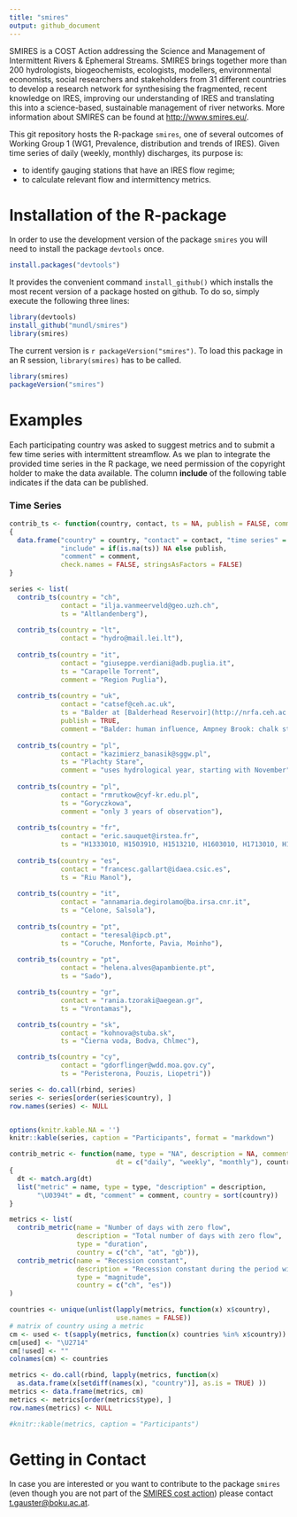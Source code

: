 ```yaml
---
title: "smires"
output: github_document
---
```


SMIRES is a COST Action addressing the Science and Management of Intermittent Rivers & Ephemeral Streams. SMIRES brings together more than 200 hydrologists, biogeochemists, ecologists, modellers, environmental economists, social researchers and stakeholders from 31 different countries to develop a research network for synthesising the fragmented, recent knowledge on IRES, improving our understanding of IRES and translating this into a science-based, sustainable management of river networks. More information about SMIRES can be found at <http://www.smires.eu/>. 

This git repository hosts the R-package `smires`, one of several outcomes of Working Group 1 (WG1, Prevalence, distribution and trends of IRES). Given time series of daily (weekly, monthly) discharges, its purpose is:


* to identify gauging stations that have an IRES flow regime;
* to calculate relevant flow and intermittency metrics.

# Installation of the R-package

In order to use the development version of the package `smires`  you will need to install the package `devtools` once. 

``` r
install.packages("devtools")
```


It provides the convenient command `install_github()` which installs the most recent version of a package hosted on github. To do so, simply execute the following three lines:
``` r
library(devtools)
install_github("mundl/smires")
library(smires)
```

The current version is ``r packageVersion("smires")``. To load this package in an R session, `library(smires)` has to be called. 
``` r
library(smires)
packageVersion("smires")
```

# Examples

Each participating country was asked to suggest metrics and to submit a few time series with intermittent streamflow. As we plan to integrate the provided time series in the R package, we need permission of the copyright holder to make the data available. The column **include** of the following table indicates if the data can be published. 


### Time Series 

```r

contrib_ts <- function(country, contact, ts = NA, publish = FALSE, comment = NA)
{
  data.frame("country" = country, "contact" = contact, "time series" = ts,
             "include" = if(is.na(ts)) NA else publish,
             "comment" = comment,
             check.names = FALSE, stringsAsFactors = FALSE)
}

series <- list(
  contrib_ts(country = "ch",
             contact = "ilja.vanmeerveld@geo.uzh.ch",
             ts = "Altlandenberg"),
  
  contrib_ts(country = "lt",
             contact = "hydro@mail.lei.lt"),
  
  contrib_ts(country = "it",
             contact = "giuseppe.verdiani@adb.puglia.it",
             ts = "Carapelle Torrent",
             comment = "Region Puglia"),
  
  contrib_ts(country = "uk",
             contact = "catsef@ceh.ac.uk",
             ts = "Balder at [Balderhead Reservoir](http://nrfa.ceh.ac.uk/data/station/info/25022), Ampney Brook at [Ampney St Peter](http://nrfa.ceh.ac.uk/data/station/info/39099)",
             publish = TRUE,
             comment = "Balder: human influence, Ampney Brook: chalk stream that dries naturally"), 
  
  contrib_ts(country = "pl",
             contact = "kazimierz_banasik@sggw.pl",
             ts = "Plachty Stare",
             comment = "uses hydrological year, starting with November"),  
  
  contrib_ts(country = "pl",
             contact = "rmrutkow@cyf-kr.edu.pl",
             ts = "Goryczkowa",
             comment = "only 3 years of observation"),
  
  contrib_ts(country = "fr", 
             contact = "eric.sauquet@irstea.fr",
             ts = "H1333010, H1503910, H1513210, H1603010, H1713010, H1932020"),
  
  contrib_ts(country = "es", 
             contact = "francesc.gallart@idaea.csic.es",
             ts = "Riu Manol"),
  
  contrib_ts(country = "it", 
             contact = "annamaria.degirolamo@ba.irsa.cnr.it",
             ts = "Celone, Salsola"),
  
  contrib_ts(country = "pt", 
             contact = "teresal@ipcb.pt",
             ts = "Coruche, Monforte, Pavia, Moinho"),  
  
  contrib_ts(country = "pt", 
             contact = "helena.alves@apambiente.pt",
             ts = "Sado"),

  contrib_ts(country = "gr", 
             contact = "rania.tzoraki@aegean.gr",
             ts = "Vrontamas"),

  contrib_ts(country = "sk", 
             contact = "kohnova@stuba.sk",
             ts = "Čierna voda, Bodva, Chlmec"),

  contrib_ts(country = "cy", 
             contact = "gdorflinger@wdd.moa.gov.cy",
             ts = "Peristerona, Pouzis, Liopetri"))

series <- do.call(rbind, series)
series <- series[order(series$country), ]
row.names(series) <- NULL


options(knitr.kable.NA = '')
knitr::kable(series, caption = "Participants", format = "markdown")
```

<!--### Metrics -->


```r

contrib_metric <- function(name, type = "NA", description = NA, comment = NA, 
                           dt = c("daily", "weekly", "monthly"), country)
{
  dt <- match.arg(dt)
  list("metric" = name, type = type, "description" = description,
       "\U0394t" = dt, "comment" = comment, country = sort(country))
}

metrics <- list(
  contrib_metric(name = "Number of days with zero flow",
                 description = "Total number of days with zero flow", 
                 type = "duration",
                 country = c("ch", "at", "gb")),
  contrib_metric(name = "Recession constant",
                 description = "Recession constant during the period with the lowest flow or slope of the flow duration curve", 
                 type = "magnitude",
                 country = c("ch", "es"))
)

countries <- unique(unlist(lapply(metrics, function(x) x$country), 
                           use.names = FALSE))
# matrix of country using a metric
cm <- used <- t(sapply(metrics, function(x) countries %in% x$country))
cm[used] <- "\U2714"
cm[!used] <- ""
colnames(cm) <- countries

metrics <- do.call(rbind, lapply(metrics, function(x) 
  as.data.frame(x[setdiff(names(x), "country")], as.is = TRUE) ))
metrics <- data.frame(metrics, cm)
metrics <- metrics[order(metrics$type), ]
row.names(metrics) <- NULL

#knitr::kable(metrics, caption = "Participants")
```




# Getting in Contact
In case you are interested or you want to contribute to the package `smires` (even though you are not part of the [SMIRES cost action](http://www.smires.eu/)) please contact <t.gauster@boku.ac.at>. 
